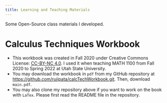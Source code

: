 ```yaml
---
title: Learning and Teaching Materials 
---
```

::: {.callout-note}
Some Open-Source class materials I developed.
:::
# Calculus Techniques Workbook 
- This workbook was created in Fall 2020 under Creative Commons License: [CC-BY-NC 4.0](https://creativecommons.org/licenses/by-nc/4.0/). I used it when teaching MATH 1100 from Fall 2020 to Spring 2022 at Utah State University.
- You may download the workbook in `pdf` from my GitHub repository at [https://github.com/rujipata/calcTechWorkbook.git](https://github.com/rujipata/calcTechWorkbook.git).  Then, download `main.pdf`. 
- You may also clone my repository above if you want to work on the book with `LaTex`. Please first read the README file in the repository.